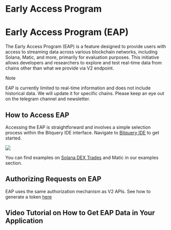 
# Early Access Program

# Early Access Program (EAP)

The Early Access Program (EAP) is a feature designed to provide users with access to streaming data across various blockchain networks, including Solana, Matic, and more, primarily for evaluation purposes. This initiative allows developers and researchers to explore and test real-time data from chains other than what we provide via V2 endpoint.

> [!NOTE]  
> EAP is currently limited to real-time information and does not include historical data. We will update it for specific chains. Please keep an eye out on the telegram channel and newsletter.

## How to Access EAP

Accessing the EAP is straightforward and involves a simple selection process within the Bitquery IDE interface. Navigate to [Bitquery IDE](https://ide.bitquery.io/?endpoint=https://streaming.bitquery.io/eap) to get started.

![](/img/ide/eap.png)


You can find examples on [Solana DEX Trades](/docs/examples/Solana/solana-dextrades.mdx) and Matic in our examples section.


## Authorizing Requests on EAP

EAP uses the same authorization mechanism as V2 APIs. See how to generate a token [here](https://docs.bitquery.io/docs/authorisation/how-to-generate/)


## Video Tutorial on How to Get EAP Data in Your Application

<VideoPlayer url="https://youtu.be/GrWjkROydao" />
